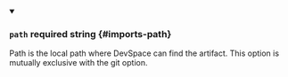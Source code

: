 
<details className="config-field" data-expandable="false" open>
<summary>

### `path` <span className="config-field-required" data-required="false">required</span> <span className="config-field-type">string</span> <span className="config-field-default"></span> <span className="config-field-enum"></span> {#imports-path}

Path is the local path where DevSpace can find the artifact.
This option is mutually exclusive with the git option.

</summary>



</details>
